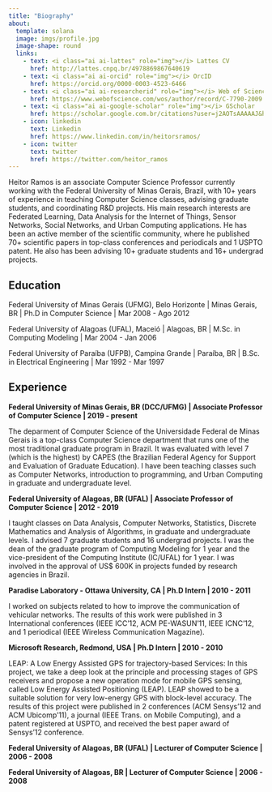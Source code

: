 ```yaml
---
title: "Biography"
about:
  template: solana
  image: imgs/profile.jpg
  image-shape: round
  links:
    - text: <i class="ai ai-lattes" role="img"></i> Lattes CV
      href: http://lattes.cnpq.br/4978869867640619      
    - text: <i class="ai ai-orcid" role="img"></i> OrcID
      href: https://orcid.org/0000-0003-4523-6466
    - text: <i class="ai ai-researcherid" role="img"></i> Web of Science
      href: https://www.webofscience.com/wos/author/record/C-7790-2009 
    - text: <i class="ai ai-google-scholar" role="img"></i> GScholar
      href: https://scholar.google.com.br/citations?user=j2AOTsAAAAAJ&hl=en
    - icon: linkedin
      text: Linkedin
      href: https://www.linkedin.com/in/heitorsramos/
    - icon: twitter
      text: twitter
      href: https://twitter.com/heitor_ramos
---
```


Heitor Ramos is an associate Computer Science Professor currently working with the Federal University of Minas Gerais, Brazil, with 10+ years of experience in teaching Computer Science classes, advising graduate students, and coordinating R\&D projects. His main research interests are  Federated Learning, Data Analysis for the Internet of Things, Sensor Networks, Social Networks, and Urban Computing applications.  He has been an active member of the scientific community, where he published 70+ scientific papers in top-class conferences and periodicals and 1 USPTO patent. He also has been advising 10+ graduate students and 16+ undergrad projects.


## Education

<i class="bi bi-mortarboard"></i> Federal University of Minas Gerais (UFMG), Belo Horizonte | Minas Gerais, BR |
Ph.D in Computer Science | Mar 2008 - Ago 2012

<i class="bi bi-mortarboard"></i> Federal University of Alagoas (UFAL), Maceió | Alagoas, BR |
M.Sc. in Computing Modeling | Mar 2004 - Jan 2006

<i class="bi bi-mortarboard"></i> Federal University of Paraíba (UFPB), Campina Grande | Paraíba, BR |
B.Sc. in Electrical Engineering | Mar 1992 - Mar 1997

## Experience

<i class="bi bi-asterisk"></i> **Federal University of Minas Gerais, BR (DCC/UFMG) | Associate Professor of Computer Science |  2019 - present**


The deparment of Computer Science of the Universidade Federal de Minas Gerais is a top-class Computer Science department that runs one of the most traditional graduate program in Brazil. It was evaluated with level 7 (which is the highest) by CAPES (the Brazilian Federal Agency for Support and Evaluation of Graduate Education). I have been teaching classes such as Computer Networks, introduction to programming, and Urban Computing in graduate and undergraduate level.

<i class="bi bi-asterisk"></i> **Federal University of Alagoas, BR (UFAL) | Associate Professor of Computer Science |  2012 - 2019**

I taught classes on Data Analysis, Computer Networks, Statistics, Discrete Mathematics and Analysis of Algorithms, in graduate and undergraduate levels. I advised 7 graduate students and 16 undergrad projects. I was the dean of the graduate program of Computing Modeling for 1 year and the vice-president of the Computing Institute (IC/UFAL) for 1 year. I was involved in the approval of US$ 600K in projects funded by research agencies in Brazil.

<i class="bi bi-asterisk"></i> **Paradise Laboratory - Ottawa University, CA | Ph.D Intern | 2010 - 2011**

I worked on subjects related to how to improve the communication of vehicular networks. The results of this work were published in 3 International conferences (IEEE ICC'12, ACM PE-WASUN'11, IEEE ICNC'12,  and 1 periodical (IEEE Wireless Communication Magazine).

<i class="bi bi-asterisk"></i> **Microsoft Research, Redmond, USA | Ph.D Intern | 2010 - 2010**

LEAP: A Low Energy Assisted GPS for trajectory-based Services: 
In this project, we take a deep look at the principle and processing stages of GPS receivers and propose a new operation mode for mobile GPS sensing, called Low Energy Assisted Positioning (LEAP). LEAP showed to be a suitable solution for very low-energy GPS with block-level accuracy. The results of this project were published in 2 conferences (ACM Sensys'12 and ACM Ubicomp'11), a journal (IEEE Trans. on Mobile Computing), and a patent registered at USPTO, and received the best paper award of Sensys'12 conference.

<i class="bi bi-asterisk"></i> **Federal University of Alagoas, BR (UFAL) | Lecturer of Computer Science | 2006 - 2008**

<i class="bi bi-asterisk"></i> **Federal University of Alagoas, BR | Lecturer of Computer Science | 2006 - 2008**